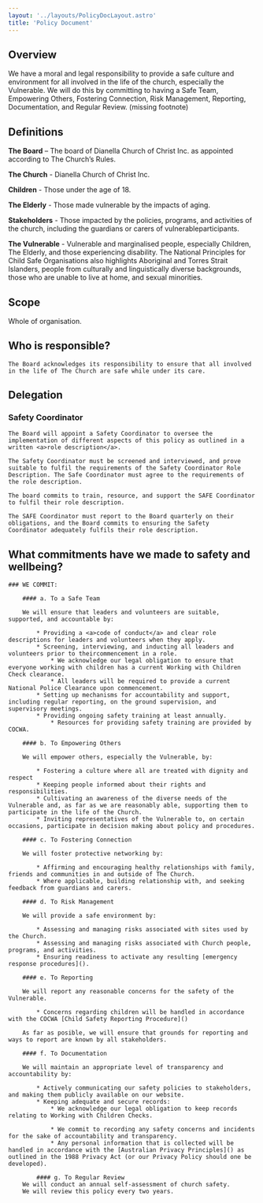 ```yaml
---
layout: '../layouts/PolicyDocLayout.astro'
title: 'Policy Document'
---
```

## Overview

We have a moral and legal responsibility to provide a safe culture and environment for all involved in the life of the church,
especially the Vulnerable. We will do this by committing to having a Safe Team, Empowering Others, Fostering Connection, Risk Management,
Reporting, Documentation, and Regular Review.
(missing footnote)
        
## Definitions

**The Board** – The board of Dianella Church of Christ Inc. as appointed according to The Church’s Rules.

**The Church** - Dianella Church of Christ Inc.

**Children** - Those under the age of 18.

**The Elderly** - Those made vulnerable by the impacts of aging.

**Stakeholders** - Those impacted by the policies, programs, and activities of the church, including the guardians or carers of vulnerableparticipants.

**The Vulnerable** - Vulnerable and marginalised people, especially Children, The Elderly, and those experiencing disability.
The National Principles for Child Safe Organisations also highlights Aboriginal and Torres Strait Islanders, people from culturally and linguistically
diverse backgrounds, those who are unable to live at home, and sexual minorities.

## Scope

Whole of organisation.

## Who is responsible?

    The Board acknowledges its responsibility to ensure that all involved in the life of The Church are safe while under its care.

## Delegation

### Safety Coordinator

    The Board will appoint a Safety Coordinator to oversee the implementation of different aspects of this policy as outlined in a written <a>role description</a>.

    The Safety Coordinator must be screened and interviewed, and prove suitable to fulfil the requirements of the Safety Coordinator Role
    Description. The Safe Coordinator must agree to the requirements of the role description.

    The board commits to train, resource, and support the SAFE Coordinator to fulfil their role description.

    The SAFE Coordinator must report to the Board quarterly on their obligations, and the Board commits to ensuring the Safety
    Coordinator adequately fulfils their role description.

## What commitments have we made to safety and wellbeing?
    ### WE COMMIT: 

        #### a. To a Safe Team 

        We will ensure that leaders and volunteers are suitable, supported, and accountable by:
            
            * Providing a <a>code of conduct</a> and clear role descriptions for leaders and volunteers when they apply. 
            * Screening, interviewing, and inducting all leaders and volunteers prior to theircommencement in a role.
                * We acknowledge our legal obligation to ensure that everyone working with children has a current Working with Children Check clearance. 
                * All leaders will be required to provide a current National Police Clearance upon commencement.
            * Setting up mechanisms for accountability and support, including regular reporting, on the ground supervision, and supervisory meetings. 
            * Providing ongoing safety training at least annually.
                * Resources for providing safety training are provided by COCWA. 
        
        #### b. To Empowering Others 

        We will empower others, especially the Vulnerable, by: 
        
            * Fostering a culture where all are treated with dignity and respect 
            * Keeping people informed about their rights and responsibilities. 
            * Cultivating an awareness of the diverse needs of the Vulnerable and, as far as we are reasonably able, supporting them to participate in the life of the Church. 
            * Inviting representatives of the Vulnerable to, on certain occasions, participate in decision making about policy and procedures. 
        
        #### c. To Fostering Connection 
        
        We will foster protective networking by: 
        
            * Affirming and encouraging healthy relationships with family, friends and communities in and outside of The Church. 
            * Where applicable, building relationship with, and seeking feedback from guardians and carers. 
        
        #### d. To Risk Management 
        
        We will provide a safe environment by: 
        
            * Assessing and managing risks associated with sites used by the Church. 
            * Assessing and managing risks associated with Church people, programs, and activities. 
            * Ensuring readiness to activate any resulting [emergency response procedures]().
        
        #### e. To Reporting 
        
        We will report any reasonable concerns for the safety of the Vulnerable. 
        
            * Concerns regarding children will be handled in accordance with the COCWA [Child Safety Reporting Procedure]() 
        
        As far as posible, we will ensure that grounds for reporting and ways to report are known by all stakeholders. 
            
        #### f. To Documentation 
        
        We will maintain an appropriate level of transparency and accountability by: 
        
            * Actively communicating our safety policies to stakeholders, and making them publicly available on our website. 
            * Keeping adequate and secure records: 
                * We acknowledge our legal obligation to keep records relating to Working with Children Checks.
                    
                * We commit to recording any safety concerns and incidents for the sake of accountability and transparency. 
                * Any personal information that is collected will be handled in accordance with the [Australian Privacy Principles]() as outlined in the 1988 Privacy Act (or our Privacy Policy should one be developed).
            
            #### g. To Regular Review 
        We will conduct an annual self-assessment of church safety. 
        We will review this policy every two years. 